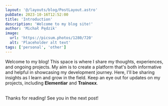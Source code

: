 ```yaml
---
layout: '@/layouts/blog/PostLayout.astro'
pubDate: 2023-10-16T12:52:00
title: 'Introduction'
description: 'Welcome to my blog site!'
author: 'Michał Pędzik'
image:
  url: 'https://picsum.photos/1280/720'
  alt: 'Placeholder alt text'
tags: ['personal', 'other']
---
```


Welcome to my blog! This space is where I share my thoughts, experiences, and ongoing projects. My aim is to create a platform that's both informative and helpful in showcasing my development journey. Here, I'll be sharing insights as I learn and grow in the field. Keep an eye out for updates on my projects, including **Elementiar** and **Trainoxx**.

<br />
Thanks for reading! See you in the next post!
